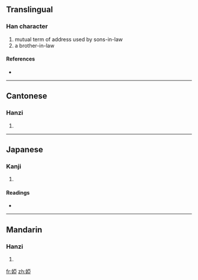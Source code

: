 {{also|娅}}
==Translingual==

===Han character===
{{Han char|rn=38|rad=女|as=08|sn=11|four=4141<sub>7</sub>|canj=女一中一 (VMLM)}}

# mutual term of address used by sons-in-law
# a brother-in-law

====References====
* {{Han ref|kx=0265.230|dkj=06441|dj=0532.210|hdz=21055.080|uh=5A6D|ud=23149|bh=D4D5|bd=54485}}

----

==Cantonese==

===Hanzi===
{{yue-hanzi|jyut=|y=a3|sim=娅}}

# {{defn|Cantonese|sort=女08}}

----

==Japanese==

===Kanji===
{{ja-kanji|grade=|rs=女08}}

# {{defn|Japanese|sort=女08}}

====Readings====
* {{ja-readings|on=[[あ]] (a)|kun=[[あいむこ]] (aimuko), [[こしもと]] (koshimoto)}}

----

==Mandarin==

===Hanzi===
{{cmn-hanzi|sim=娅|pin=[[yà]] ([[ya4]])|wg=ya<sup>4</sup>}}

# {{defn|Mandarin|sort=女08}}

[[fr:婭]]
[[zh:婭]]